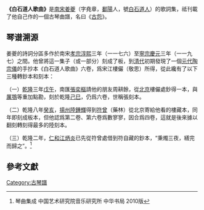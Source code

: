 '''《白石道人歌曲》'''是[[南宋|南宋]][[姜夔|姜夔]]（字堯章，[[鄱陽|鄱陽]]人，號[[白石道人|白石道人]]）的歌詞集，祗刊載了他自己作的一個古琴曲譜，名曰《[[古怨|古怨]]》。

==琴谱溯源==

姜夔的詩詞分區多作於南宋[[孝宗|孝宗]][[淳熙|淳熙]]三年（一一七六）至[[寧宗|寧宗]][[慶元|慶元]]三年（一一九七）之間。他曾將這一集子（或一部分）刻成了板，到[[清代|清代]]初期發現了一個[[元代|元代]][[陶宗儀|陶宗儀]]的手抄本《白石道人歌曲》六卷，爲宋江樓儼（敬思）所得，從此纔有了以下三種轉鈔本和刻本：

（一）[[乾隆|乾隆]]三年[[戊午|戊午]]，南匯[[張奕樞|張奕樞]]請他的朋友周耕餘，從[[北京|北京]]樓儼處鈔得一本，與[[厲鶚|厲鶚]]等重加點勘，刻於乾隆[[己巳|己巳]]，仍爲六卷，世稱張刻本。

（二）乾隆八年[[癸亥|癸亥]]，[[揚州|揚州]][[陸鍾輝|陸鍾輝]]得到[[符曾|符曾]]（藥林）從北京寄給他看的樓藏本，同年即刻成板本，但他認爲第二卷、第六卷爲數寥寥，因合爲四卷，這就是後來據以翻刻轉刻得最多的陸刻本。

（三）乾隆二年，[[仁和|仁和]][[江炳炎|江炳炎]]已先從符曾處借到符自藏的鈔本，“秉燭三夜，繕完而歸之”。<ref> 琴曲集成 中国艺术研究院音乐研究所 中华书局 2010版 </ref>

==參考文獻==

[[Category:古琴譜|Category:古琴譜]]
